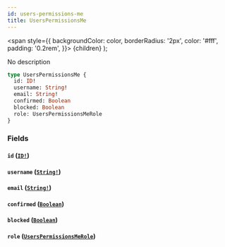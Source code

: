 ```yaml
---
id: users-permissions-me
title: UsersPermissionsMe
---
```


<span
style={{
      backgroundColor: color,
      borderRadius: '2px',
      color: '#fff',
      padding: '0.2rem',
    }}>
{children}
</span>
);

No description

```graphql
type UsersPermissionsMe {
  id: ID!
  username: String!
  email: String!
  confirmed: Boolean
  blocked: Boolean
  role: UsersPermissionsMeRole
}
```

### Fields

#### `id` ([`ID!`](/v1/scalars/id))

#### `username` ([`String!`](/v1/scalars/string))

#### `email` ([`String!`](/v1/scalars/string))

#### `confirmed` ([`Boolean`](/v1/scalars/boolean))

#### `blocked` ([`Boolean`](/v1/scalars/boolean))

#### `role` ([`UsersPermissionsMeRole`](/v1/objects/users-permissions-me-role))
